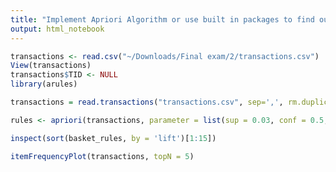 ```yaml
---
title: "Implement Apriori Algorithm or use built in packages to find out the frequent itemsets and generate rules for frequent itemsets. Trace and submit the program output for the following given dataset of transactions with a minimum support of 3.  "
output: html_notebook
---
```


```r
transactions <- read.csv("~/Downloads/Final exam/2/transactions.csv")
View(transactions)
transactions$TID <- NULL
library(arules)

transactions = read.transactions("transactions.csv", sep=',', rm.duplicates = TRUE)

rules <- apriori(transactions, parameter = list(sup = 0.03, conf = 0.5,target="rules"))

inspect(sort(basket_rules, by = 'lift')[1:15])

itemFrequencyPlot(transactions, topN = 5)
```

